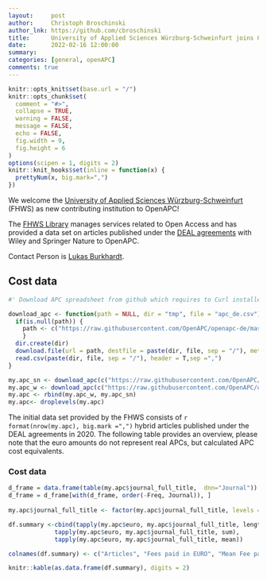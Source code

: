 ```yaml
---
layout:     post
author:     Christoph Broschinski
author_lnk: https://github.com/cbroschinski
title:      University of Applied Sciences Würzburg-Schweinfurt joins OpenAPC
date:       2022-02-16 12:00:00
summary:    
categories: [general, openAPC]
comments: true
---
```



```r
knitr::opts_knit$set(base.url = "/")
knitr::opts_chunk$set(
  comment = "#>",
  collapse = TRUE,
  warning = FALSE, 
  message = FALSE,
  echo = FALSE,
  fig.width = 9,
  fig.height = 6
)
options(scipen = 1, digits = 2)
knitr::knit_hooks$set(inline = function(x) {
  prettyNum(x, big.mark=",")
})
```

We welcome the [University of Applied Sciences Würzburg-Schweinfurt](https://www.fhws.de/en/) (FHWS) as new contributing institution to OpenAPC!

The [FHWS Library](https://bibliothek.fhws.de/en/) manages services related to Open Access and has provided a data set on articles published under the [DEAL agreements](https://www.projekt-deal.de) with Wiley and Springer Nature to OpenAPC.

Contact Person is [Lukas Burkhardt](mailto:lukas.burkhardt@fhws.de).

## Cost data

```r
#' Download APC spreadsheet from github which requires to Curl installed

download_apc <- function(path = NULL, dir = "tmp", file = "apc_de.csv"){
  if(is.null(path)) {
    path <- c("https://raw.githubusercontent.com/OpenAPC/openapc-de/master/data/apc_de.csv")
    } 
  dir.create(dir) 
  download.file(url = path, destfile = paste(dir, file, sep = "/"), method = "curl")
  read.csv(paste(dir, file, sep = "/"), header = T,sep =",")
}

my.apc_sn <- download_apc(c("https://raw.githubusercontent.com/OpenAPC/openapc-de/master/data/fhws/FHWS_DEAL2020_Springer_enriched.csv"))
my.apc_w <- download_apc(c("https://raw.githubusercontent.com/OpenAPC/openapc-de/master/data/fhws/FHWS_DEAL2020_Wiley_enriched.csv"))
my.apc <- rbind(my.apc_w, my.apc_sn)
my.apc<- droplevels(my.apc)

```

The initial data set provided by the FHWS consists of `r format(nrow(my.apc), big.mark =",")` hybrid articles published under the DEAL agreements in 2020. The following table provides an overview, please note that the euro amounts do not represent real APCs, but calculated APC cost equivalents.

### Cost data

```r
d_frame = data.frame(table(my.apc$journal_full_title,  dnn="Journal"))                 
d_frame = d_frame[with(d_frame, order(-Freq, Journal)), ]                                           
                                    
my.apc$journal_full_title <- factor(my.apc$journal_full_title, levels =  d_frame$Journal)

df.summary <-cbind(tapply(my.apc$euro, my.apc$journal_full_title, length),
             tapply(my.apc$euro, my.apc$journal_full_title, sum),
             tapply(my.apc$euro, my.apc$journal_full_title, mean))

colnames(df.summary) <- c("Articles", "Fees paid in EURO", "Mean Fee paid")

knitr::kable(as.data.frame(df.summary), digits = 2)
```
